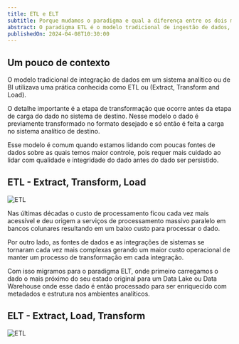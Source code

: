 ```yaml
---
title: ETL e ELT
subtitle: Porque mudamos o paradigma e qual a diferença entre os dois modelos?
abstract: O paradigma ETL é o modelo tradicional de ingestão de dados, porém de um tempo para cá começamos a utilizar mais o modelo de ELT. Vamos explorar porque dessa mudança...
publishedOn: 2024-04-08T10:30:00
---
```


## Um pouco de contexto

O modelo tradicional de integração de dados em um sistema analítico ou de BI utilizava uma
prática conhecida como ETL ou (Extract, Transform and Load).

O detalhe importante é a etapa de transformação que ocorre antes da etapa de carga do dado no
sistema de destino. Nesse modelo o dado é previamente transformado no formato desejado e só então é
feita a carga no sistema analítico de destino.

Esse modelo é comum quando estamos lidando com poucas fontes de dados sobre as quais temos maior
controle, pois requer mais cuidado ao lidar com qualidade e integridade do dado antes do dado ser persistido.

## ETL - Extract, Transform, Load

![ETL](/etl.png)

Nas últimas décadas o custo de processamento ficou cada vez mais acessível e deu origem a
serviços de processamento massivo paralelo em bancos colunares resultando em um baixo custo
para processar o dado.

Por outro lado, as fontes de dados e as integrações de sistemas se tornaram cada vez mais
complexas gerando um maior custo operacional de manter um processo de transformação em cada integração.

Com isso migramos para o paradigma ELT, onde primeiro carregamos o dado o mais próximo do
seu estado original para um Data Lake ou Data Warehouse onde esse dado é então processado
para ser enriquecido com metadados e estrutura nos ambientes analíticos.

## ELT - Extract, Load, Transform

![ETL](/elt.png)

